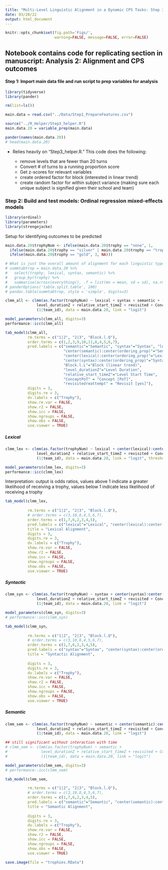 ```yaml
---
title: "Multi-Level Linguistic Alignment in a Dynamic CPS Tasks: Step 3 Model 2: Trophies"
date: 03/28/22
output: html_document
---
```


```r
knitr::opts_chunk$set(fig.path='Figs/',
                      warning=FALSE, message=FALSE, error=FALSE)
```

## Notebook contains code for replicating section in manuscript: Analysis 2: Alignment and CPS outcomes

#### Step 1: Import main data file and run script to prep variables for analysis

```r
library(tidyverse)
library(pander)

rm(list=ls())
```

```r
main.data = read.csv("../Data/Step1_PrepareFeatures.csv")

source("../R_Helper/Step3_helper.R")
main.data.20 = variable_prep(main.data)

pander(names(main.data.20))
# head(main.data.20)
```

* Relies heavily on "Step3_helper.R." This code does the following:

  * remove levels that are fewer than 20 turns
  * Convert # of turns to a running proportion score 
  * Get z-scores for relevant variables
  * create ordered factor for block (interested in linear trend)
  * create random factor for within subject variance (making sure each unique subject is signified given their school and team)

### Step 2: Build and test models: Ordinal regression mixed-effects models

```r
library(ordinal)
library(parameters) 
library(strengejacke)
```

Setup for identifying outcomes to be predicted

```r
main.data.20$trophyNum <- ifelse(main.data.20$trophy == "none", 1, 
  ifelse(main.data.20$trophy == "silver" | main.data.20$trophy == "trophy", 2, 
  ifelse(main.data.20$trophy == "gold", 3, NA)))
```

```r
# What is just the overall amount of alignment for each linguistic type?
# summtabtrop = main.data.20 %>% 
#   select(trophy, lexical, syntax, semantic) %>%
#   group_by(trophy) %>%
#   summarise(across(everything(), .f = list(mn = mean, sd = sd), na.rm = TRUE))
# panderOptions('table.split.table', 100)
# pandoc.table(summtabtrop, style = 'simple', digits=3)
```


```r
clmm_all <- clmm(as.factor(trophyNum) ~ lexical + syntax + semantic + (center(lexical) + center(syntax) + center(semantic)):center(ordering_prop) + 
              level_durationZ + relative_start_timeZ + revisited + Concept + Block.l + 
              (1|team_id), data = main.data.20, link = "logit")
```

```r
model_parameters(clmm_all, digits=3)
performance::icc(clmm_all)
```

```r
tab_model(clmm_all,
          rm.terms = c("1|2", "2|3", "Block.l.Q"),
          order.terms = c(1,2,3,9,10,11,8,4,5,6,7),
          pred.labels = c("semantic"="Semantic", "syntax"="Syntax", "lexical"="Lexical",
                          "center(semantic):center(ordering_prop)"="Semantic * Time",
                          "center(lexical):center(ordering_prop)"="Lexical * Time",
                          "center(syntax):center(ordering_prop)"="Syntactic * Time",                         
                          "Block.l.L"="Block (linear trend)",
                          "level_durationZ"="Level Duration",
                          "relative_start_timeZ"="Level Start Time",
                          "ConceptPoT" = "Concept [PoT]", 
                          "revisitedreattempt" = "Revisit [yes]"), 
          digits = 3,
          digits.re = 3,
          dv.labels = c("Trophy"),
          show.re.var = FALSE,
          show.r2 = FALSE,
          show.icc = FALSE,
          show.ngroups = FALSE,
          show.obs = FALSE,
          use.viewer = TRUE)
```

##### Lexical

<!-- https://cran.r-project.org/web/packages/ordinal/vignettes/clmm2_tutorial.pdf -->

```r
clmm_lex <- clmm(as.factor(trophyNum) ~ lexical + center(lexical):center(ordering_prop) + 
              level_durationZ + relative_start_timeZ + revisited + Concept + Block.l + 
              (1|team_id), data = main.data.20, link = "logit", threshold="flexible")
```

```r
model_parameters(clmm_lex, digits=3)
performance::icc(clmm_lex)
```

Interpretation: output is odds ratios, values above 1 indicate a greater likelihood of receiving a trophy, values below 1 indicate less likelihood of receiving a trophy 

```r
tab_model(clmm_lex,
          
          rm.terms = c("1|2", "2|3", "Block.l.Q"),
          # order.terms = c(3,10,8,4,5,6,7),
          order.terms = c(1,7,6,2,3,4,5),
          pred.labels = c("lexical"="Lexical", "center(lexical):center(ordering_prop)"="Lexical * Order", "Block.l.L"="Block (linear trend)", "level_durationZ"="Level duration", "relative_start_timeZ"="Level start time", "revisitedreattempt" = "Revisit [yes]",  "ConceptPoT" = "Concept [PoT]"),          
          title = "Lexical Alignment",
          digits = 3,
          digits.re = 3,
          dv.labels = c("Trophy"),
          show.re.var = FALSE,
          show.r2 = FALSE,
          show.icc = FALSE,
          show.ngroups = FALSE,
          show.obs = FALSE,
          use.viewer = TRUE)
```

##### Syntactic

```r
clmm_syn <- clmm(as.factor(trophyNum) ~ syntax + center(syntax):center(ordering_prop) +  
              level_durationZ + relative_start_timeZ + revisited + Concept + Block.l + 
              (1|team_id), data = main.data.20, link = "logit")
```

```r
model_parameters(clmm_syn, digits=3)
# performance::icc(clmm_syn)
```

```r
tab_model(clmm_syn,
          
          rm.terms = c("1|2", "2|3", "Block.l.Q"),
          # order.terms = c(3,10,8,4,5,6,7),
          order.terms = c(1,7,6,2,3,4,5),
          pred.labels = c("syntax"="Syntax", "center(syntax):center(ordering_prop)"="Syntax * Order", "Block.l.L"="Block (linear trend)", "level_durationZ"="Level duration", "relative_start_timeZ"="Level start time", "revisitedreattempt" = "Revisit [yes]",  "ConceptPoT" = "Concept [PoT]"),
          title = "Syntactic Alignment",
          
          digits = 3,
          digits.re = 3,
          dv.labels = c("Trophy"),
          show.re.var = FALSE,
          show.r2 = FALSE,
          show.icc = FALSE,
          show.ngroups = FALSE,
          show.obs = FALSE,
          use.viewer = TRUE)
```

##### Semantic

```r
clmm_sem <- clmm(as.factor(trophyNum) ~ semantic + center(semantic):center(ordering_prop) + 
              level_durationZ + relative_start_timeZ + revisited + Concept + Block.l + 
              (1|team_id), data = main.data.20, link = "logit")
```

```r
## still significant without interaction with time
# clmm_sem <- clmm(as.factor(trophyNum) ~ semantic + 
#               level_durationZ + relative_start_timeZ + revisited + Concept + Block.l + 
#               (1|team_id), data = main.data.20, link = "logit")
```

```r
model_parameters(clmm_sem, digits=3)
# performance::icc(clmm_sem)
```

```r
tab_model(clmm_sem,

          rm.terms = c("1|2", "2|3", "Block.l.Q"),
          # order.terms = c(3,10,8,4,5,6,7),
          order.terms = c(1,7,6,2,3,4,5),
          pred.labels = c("semantic"="Semantic", "center(semantic):center(ordering_prop)"="Semantic * Order", "Block.l.L"="Block (linear trend)", "level_durationZ"="Level duration", "relative_start_timeZ"="Level start time", "revisitedreattempt" = "Revisit [yes]",  "ConceptPoT" = "Concept [PoT]"),
          title = "Semantic Alignment",
          
          digits = 3,
          digits.re = 3,
          dv.labels = c("Trophy"),
          show.re.var = FALSE,
          show.r2 = FALSE,
          show.icc = FALSE,
          show.ngroups = FALSE,
          show.obs = FALSE,
          use.viewer = TRUE)
```

```r
save.image(file = "trophies.RData")
```











